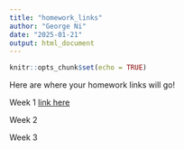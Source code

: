 ```yaml
---
title: "homework_links"
author: "George Ni"
date: "2025-01-21"
output: html_document
---
```


```r
knitr::opts_chunk$set(echo = TRUE)
```

Here are where your homework links will go!

Week 1 [link here](Homework_1.html)

Week 2

Week 3